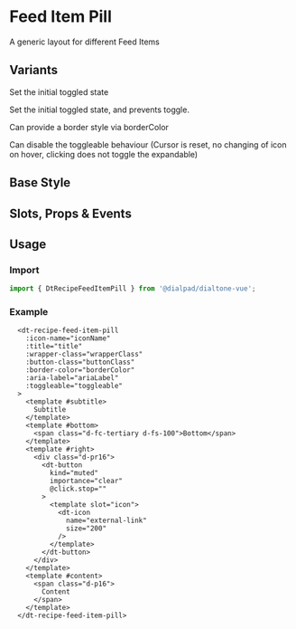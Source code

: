 

<Meta of={FeedItemPillStories}/>

# Feed Item Pill

<Subtitle>
  A generic layout for different Feed Items
</Subtitle>

## Variants

Set the initial toggled state
<Canvas>
  <Story of={FeedItemPillStories.DefaultToggledVariant} />
</Canvas>

Set the initial toggled state, and prevents toggle.
<Canvas>
  <Story of={FeedItemPillStories.DefaultToggledVariantNonToggleable} />
</Canvas>

Can provide a border style via borderColor
<Canvas>
  <Story of={FeedItemPillStories.AiBorderGradient} />
</Canvas>

Can disable the toggleable behaviour (Cursor is reset, no changing of icon on hover, clicking does not toggle the expandable)
<Canvas>
  <Story of={FeedItemPillStories.NoToggleVariant} />
</Canvas>

## Base Style

<Canvas>
  <Story of={FeedItemPillStories.Default} />
</Canvas>

## Slots, Props & Events

<Controls />

## Usage

### Import

```jsx
import { DtRecipeFeedItemPill } from '@dialpad/dialtone-vue';
```

### Example

```vue
  <dt-recipe-feed-item-pill
    :icon-name="iconName"
    :title="title"
    :wrapper-class="wrapperClass"
    :button-class="buttonClass"
    :border-color="borderColor"
    :aria-label="ariaLabel"
    :toggleable="toggleable"
  >
    <template #subtitle>
      Subtitle
    </template>
    <template #bottom>
      <span class="d-fc-tertiary d-fs-100">Bottom</span>
    </template>
    <template #right>
      <div class="d-pr16">
        <dt-button
          kind="muted"
          importance="clear"
          @click.stop=""
        >
          <template slot="icon">
            <dt-icon
              name="external-link"
              size="200"
            />
          </template>
        </dt-button>
      </div>
    </template>
    <template #content>
      <span class="d-p16">
        Content
      </span>
    </template>
  </dt-recipe-feed-item-pill>
```
